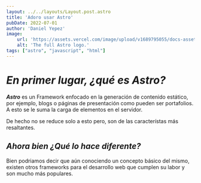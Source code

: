 ```yaml
---
layout: ../../layouts/Layout.post.astro
title: 'Adoro usar Astro'
pubDate: 2022-07-01
author: 'Daniel Yepez'
image:
    url: 'https://assets.vercel.com/image/upload/v1689795055/docs-assets/static/topics/icons/astro-light.svg'
    alt: 'The full Astro logo.'
tags: ["astro", "javascript", "html"]
---
```

# ***En primer lugar, ¿qué es Astro?***

***Astro*** es un Framework enfocado en la generación de contenido estático, por ejemplo, blogs o páginas de presentación como pueden ser portafolios. A esto se le suma la carga de elementos en el servidor.

De hecho no se reduce solo a esto pero, son de las característas más resaltantes.

## ***Ahora bien ¿Qué lo hace diferente?***
Bien podriamos decir que aún conociendo un concepto básico del mismo, existen otros frameworks para el desarrollo web que cumplen su labor y son mucho más populares. 

